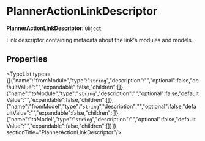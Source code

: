 
# PlannerActionLinkDescriptor

 **PlannerActionLinkDescriptor**: `Object`

Link descriptor containing metadata about the link's
modules and models.

## Properties

<TypeList types={[{"name":"fromModule","type":"`string`","description":"","optional":false,"defaultValue":"","expandable":false,"children":[]},{"name":"toModule","type":"`string`","description":"","optional":false,"defaultValue":"","expandable":false,"children":[]},{"name":"fromModel","type":"`string`","description":"","optional":false,"defaultValue":"","expandable":false,"children":[]},{"name":"toModel","type":"`string`","description":"","optional":false,"defaultValue":"","expandable":false,"children":[]}]}  sectionTitle="PlannerActionLinkDescriptor"/>

